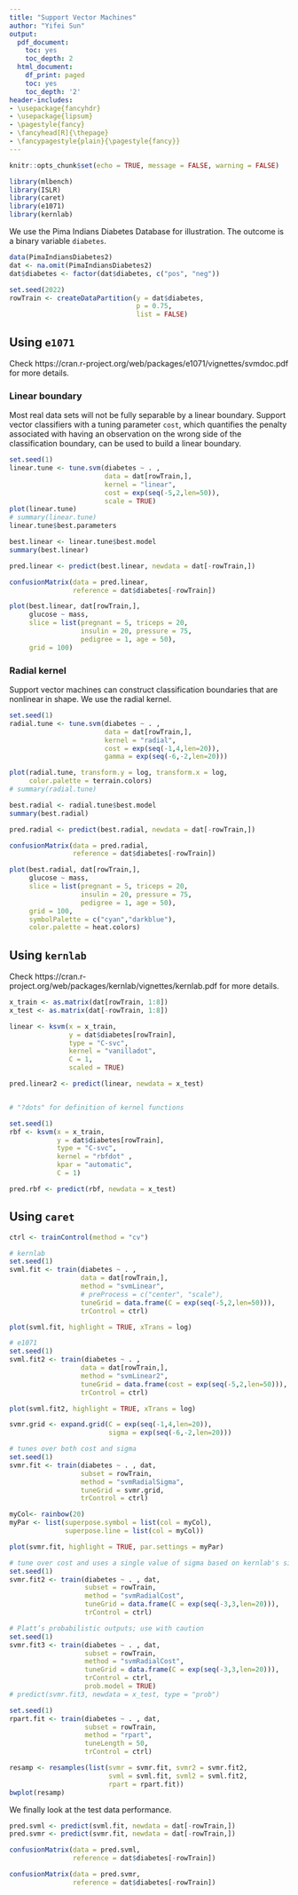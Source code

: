 ```yaml
---
title: "Support Vector Machines"
author: "Yifei Sun"
output:
  pdf_document:
    toc: yes
    toc_depth: 2
  html_document:
    df_print: paged
    toc: yes
    toc_depth: '2'
header-includes:
- \usepackage{fancyhdr}
- \usepackage{lipsum}
- \pagestyle{fancy}
- \fancyhead[R]{\thepage}
- \fancypagestyle{plain}{\pagestyle{fancy}}
--- 
```


\newpage

```r
knitr::opts_chunk$set(echo = TRUE, message = FALSE, warning = FALSE)
```

```r
library(mlbench)
library(ISLR)
library(caret)
library(e1071)
library(kernlab)
```




We use the Pima Indians Diabetes Database for illustration. The outcome is a binary variable `diabetes`. 

```r
data(PimaIndiansDiabetes2)
dat <- na.omit(PimaIndiansDiabetes2)
dat$diabetes <- factor(dat$diabetes, c("pos", "neg"))

set.seed(2022)
rowTrain <- createDataPartition(y = dat$diabetes,
                                p = 0.75,
                                list = FALSE)
```



## Using `e1071`

Check https://cran.r-project.org/web/packages/e1071/vignettes/svmdoc.pdf for more details.

### Linear boundary

Most real data sets will not be fully separable by a linear boundary. Support vector classifiers with a tuning parameter `cost`, which quantifies the penalty associated with having an observation on the wrong side of the classification boundary, can be used to build a linear boundary.

```r
set.seed(1)
linear.tune <- tune.svm(diabetes ~ . , 
                        data = dat[rowTrain,], 
                        kernel = "linear", 
                        cost = exp(seq(-5,2,len=50)),
                        scale = TRUE)
plot(linear.tune)
# summary(linear.tune)
linear.tune$best.parameters

best.linear <- linear.tune$best.model
summary(best.linear)

pred.linear <- predict(best.linear, newdata = dat[-rowTrain,])

confusionMatrix(data = pred.linear, 
                reference = dat$diabetes[-rowTrain])

plot(best.linear, dat[rowTrain,], 
     glucose ~ mass,
     slice = list(pregnant = 5, triceps = 20,
                  insulin = 20, pressure = 75,
                  pedigree = 1, age = 50),
     grid = 100)
```

### Radial kernel

Support vector machines can construct classification boundaries that are nonlinear in shape. We use the radial kernel.

```r
set.seed(1)
radial.tune <- tune.svm(diabetes ~ . , 
                        data = dat[rowTrain,], 
                        kernel = "radial", 
                        cost = exp(seq(-1,4,len=20)),
                        gamma = exp(seq(-6,-2,len=20)))

plot(radial.tune, transform.y = log, transform.x = log, 
     color.palette = terrain.colors)
# summary(radial.tune)

best.radial <- radial.tune$best.model
summary(best.radial)

pred.radial <- predict(best.radial, newdata = dat[-rowTrain,])

confusionMatrix(data = pred.radial, 
                reference = dat$diabetes[-rowTrain])

plot(best.radial, dat[rowTrain,], 
     glucose ~ mass,
     slice = list(pregnant = 5, triceps = 20,
                  insulin = 20, pressure = 75,
                  pedigree = 1, age = 50),
     grid = 100,
     symbolPalette = c("cyan","darkblue"),
     color.palette = heat.colors)
```   

## Using `kernlab`

Check https://cran.r-project.org/web/packages/kernlab/vignettes/kernlab.pdf for more details.

```r
x_train <- as.matrix(dat[rowTrain, 1:8])
x_test <- as.matrix(dat[-rowTrain, 1:8])

linear <- ksvm(x = x_train, 
               y = dat$diabetes[rowTrain], 
               type = "C-svc", 
               kernel = "vanilladot",
               C = 1,
               scaled = TRUE)

pred.linear2 <- predict(linear, newdata = x_test)


# "?dots" for definition of kernel functions 

set.seed(1)
rbf <- ksvm(x = x_train, 
            y = dat$diabetes[rowTrain], 
            type = "C-svc", 
            kernel = "rbfdot" ,
            kpar = "automatic",
            C = 1)

pred.rbf <- predict(rbf, newdata = x_test)
```

## Using `caret`

```r
ctrl <- trainControl(method = "cv")

# kernlab
set.seed(1)
svml.fit <- train(diabetes ~ . , 
                  data = dat[rowTrain,], 
                  method = "svmLinear",
                  # preProcess = c("center", "scale"),
                  tuneGrid = data.frame(C = exp(seq(-5,2,len=50))),
                  trControl = ctrl)

plot(svml.fit, highlight = TRUE, xTrans = log)

# e1071
set.seed(1)
svml.fit2 <- train(diabetes ~ . , 
                  data = dat[rowTrain,], 
                  method = "svmLinear2",
                  tuneGrid = data.frame(cost = exp(seq(-5,2,len=50))),
                  trControl = ctrl)

plot(svml.fit2, highlight = TRUE, xTrans = log)
```


```r
svmr.grid <- expand.grid(C = exp(seq(-1,4,len=20)),
                         sigma = exp(seq(-6,-2,len=20)))

# tunes over both cost and sigma
set.seed(1)             
svmr.fit <- train(diabetes ~ . , dat, 
                  subset = rowTrain,
                  method = "svmRadialSigma",
                  tuneGrid = svmr.grid,
                  trControl = ctrl)

myCol<- rainbow(20)
myPar <- list(superpose.symbol = list(col = myCol),
              superpose.line = list(col = myCol))

plot(svmr.fit, highlight = TRUE, par.settings = myPar)

# tune over cost and uses a single value of sigma based on kernlab's sigest function
set.seed(1)             
svmr.fit2 <- train(diabetes ~ . , dat, 
                   subset = rowTrain,
                   method = "svmRadialCost",
                   tuneGrid = data.frame(C = exp(seq(-3,3,len=20))),
                   trControl = ctrl)

# Platt’s probabilistic outputs; use with caution
set.seed(1)             
svmr.fit3 <- train(diabetes ~ . , dat, 
                   subset = rowTrain,
                   method = "svmRadialCost",
                   tuneGrid = data.frame(C = exp(seq(-3,3,len=20))),
                   trControl = ctrl,
                   prob.model = TRUE) 
# predict(svmr.fit3, newdata = x_test, type = "prob")

set.seed(1)             
rpart.fit <- train(diabetes ~ . , dat, 
                   subset = rowTrain,
                   method = "rpart",
                   tuneLength = 50,
                   trControl = ctrl)
```

```r
resamp <- resamples(list(svmr = svmr.fit, svmr2 = svmr.fit2,
                         svml = svml.fit, svml2 = svml.fit2,
                         rpart = rpart.fit))
bwplot(resamp)
```

We finally look at the test data performance.
```r
pred.svml <- predict(svml.fit, newdata = dat[-rowTrain,])
pred.svmr <- predict(svmr.fit, newdata = dat[-rowTrain,])

confusionMatrix(data = pred.svml, 
                reference = dat$diabetes[-rowTrain])

confusionMatrix(data = pred.svmr, 
                reference = dat$diabetes[-rowTrain])
```

